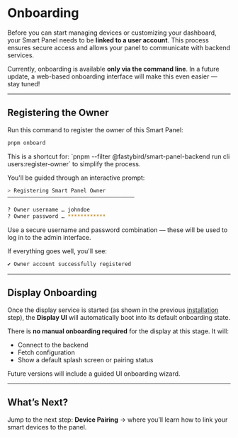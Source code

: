 
# Onboarding

Before you can start managing devices or customizing your dashboard, your Smart Panel needs to be **linked to a user account**.
This process ensures secure access and allows your panel to communicate with backend services.

Currently, onboarding is available **only via the command line**. In a future update, a web-based onboarding interface
will make this even easier — stay tuned!

---

## Registering the Owner

Run this command to register the owner of this Smart Panel:

```bash copy
pnpm onboard
```

<Callout type="info">
	This is a shortcut for:
	`pnpm --filter @fastybird/smart-panel-backend run cli users:register-owner`
	to simplify the process.
</Callout>

You'll be guided through an interactive prompt:

```bash
> Registering Smart Panel Owner
────────────────────────────────────────

? Owner username … johndoe
? Owner password … ************
```

<Callout type="info">
	Use a secure username and password combination — these will be used to log in to the admin interface.
</Callout>

If everything goes well, you'll see:

```bash
✔ Owner account successfully registered
```

---

## Display Onboarding

Once the display service is started (as shown in the previous [installation](/docs/get-started/installation) step), the **Display UI**
will automatically boot into its default onboarding state.

There is **no manual onboarding required** for the display at this stage. It will:

- Connect to the backend
- Fetch configuration
- Show a default splash screen or pairing status

<Callout type="info">
	Future versions will include a guided UI onboarding wizard.
</Callout>

---

## What’s Next?

Jump to the next step: **Device Pairing** → where you’ll learn how to link your smart devices to the panel.
